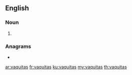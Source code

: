 ==English==

===Noun===
{{head|en|noun plural form}}

# {{plural of|vaquita|lang=en}}

===Anagrams===
* {{l|en|aquavits}}

[[ar:vaquitas]]
[[fr:vaquitas]]
[[ku:vaquitas]]
[[my:vaquitas]]
[[th:vaquitas]]